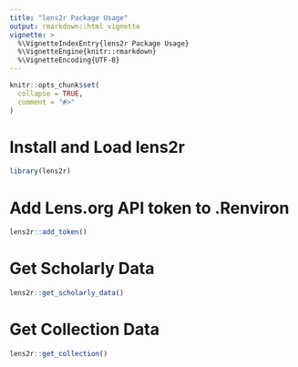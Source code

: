 ```yaml
---
title: "lens2r Package Usage"
output: rmarkdown::html_vignette
vignette: >
  %\VignetteIndexEntry{lens2r Package Usage}
  %\VignetteEngine{knitr::rmarkdown}
  %\VignetteEncoding{UTF-8}
---
```


```r
knitr::opts_chunk$set(
  collapse = TRUE,
  comment = "#>"
)
```

# Install and Load lens2r

```r
library(lens2r)
```

# Add Lens.org API token to .Renviron

```r
lens2r::add_token()
```

# Get Scholarly Data


```r
lens2r::get_scholarly_data()
```

# Get Collection Data

```r
lens2r::get_collection()



```






